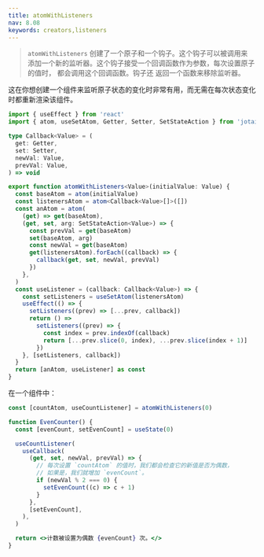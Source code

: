 ```yaml
---
title: atomWithListeners
nav: 8.08
keywords: creators,listeners
---
```


> `atomWithListeners` 创建了一个原子和一个钩子。这个钩子可以被调用来
> 添加一个新的监听器。这个钩子接受一个回调函数作为参数，每次设置原子的值时，
> 都会调用这个回调函数。钩子还
> 返回一个函数来移除监听器。

这在你想创建一个组件来监听原子状态的变化时非常有用，而无需在每次状态变化时都重新渲染该组件。

```ts
import { useEffect } from 'react'
import { atom, useSetAtom, Getter, Setter, SetStateAction } from 'jotai'

type Callback<Value> = (
  get: Getter,
  set: Setter,
  newVal: Value,
  prevVal: Value,
) => void

export function atomWithListeners<Value>(initialValue: Value) {
  const baseAtom = atom(initialValue)
  const listenersAtom = atom<Callback<Value>[]>([])
  const anAtom = atom(
    (get) => get(baseAtom),
    (get, set, arg: SetStateAction<Value>) => {
      const prevVal = get(baseAtom)
      set(baseAtom, arg)
      const newVal = get(baseAtom)
      get(listenersAtom).forEach((callback) => {
        callback(get, set, newVal, prevVal)
      })
    },
  )
  const useListener = (callback: Callback<Value>) => {
    const setListeners = useSetAtom(listenersAtom)
    useEffect(() => {
      setListeners((prev) => [...prev, callback])
      return () =>
        setListeners((prev) => {
          const index = prev.indexOf(callback)
          return [...prev.slice(0, index), ...prev.slice(index + 1)]
        })
    }, [setListeners, callback])
  }
  return [anAtom, useListener] as const
}
```

在一个组件中：

```jsx
const [countAtom, useCountListener] = atomWithListeners(0)

function EvenCounter() {
  const [evenCount, setEvenCount] = useState(0)

  useCountListener(
    useCallback(
      (get, set, newVal, prevVal) => {
        // 每次设置 `countAtom` 的值时，我们都会检查它的新值是否为偶数，
        // 如果是，我们就增加 `evenCount`。
        if (newVal % 2 === 0) {
          setEvenCount((c) => c + 1)
        }
      },
      [setEvenCount],
    ),
  )

  return <>计数被设置为偶数 {evenCount} 次。</>
}
```
